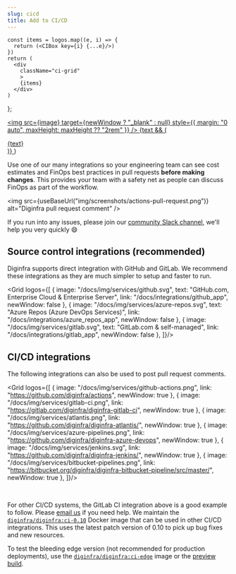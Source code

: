 ```yaml
---
slug: cicd
title: Add to CI/CD
---
```



    const items = logos.map((e, i) => {
      return (<CIBox key={i} {...e}/>)
    })
    return (
      <div
        className="ci-grid"
        >
        {items}
      </div>
    )
};

  <a
    className="ci-box"
    href={link}
    >
    <img
      src={image}
      target={newWindow ? "_blank" : null}
      style={{
        margin: "0 auto",
        maxHeight: maxHeight ?? "2rem"
      }}
      />
      {text && (<div className="ci-subtitle">{text}</div>)}
  </a>
)

Use one of our many integrations so your engineering team can see cost estimates and FinOps best practices in pull requests **before making changes**. This provides your team with a safety net as people can discuss FinOps as part of the workflow.

<img src={useBaseUrl("img/screenshots/actions-pull-request.png")} alt="Diginfra pull request comment" />

If you run into any issues, please join our [community Slack channel](https://www.diginfra.khulnasoft.com/community-chat), we'll help you very quickly 😄

## Source control integrations (recommended)

Diginfra supports direct integration with GitHub and GitLab. We recommend these integrations as they are much simpler to setup and faster to run.

<Grid logos={[
    {
      image: "/docs/img/services/github.svg",
      text: "GitHub.com, Enterprise Cloud & Enterprise Server",
      link: "/docs/integrations/github_app",
      newWindow: false
    },
    {
      image: "/docs/img/services/azure-repos.svg",
      text: "Azure Repos (Azure DevOps Services)",
      link: "/docs/integrations/azure_repos_app",
      newWindow: false
    },
    {
      image: "/docs/img/services/gitlab.svg",
      text: "GitLab.com & self-managed",
      link: "/docs/integrations/gitlab_app",
      newWindow: false
    },
]}/>

## CI/CD integrations

The following integrations can also be used to post pull request comments.

<Grid logos={[
    {
      image: "/docs/img/services/github-actions.png",
      link: "https://github.com/diginfra/actions",
      newWindow: true
    },
    {
      image: "/docs/img/services/gitlab-ci.png",
      link: "https://gitlab.com/diginfra/diginfra-gitlab-ci",
      newWindow: true
    },
    {
      image: "/docs/img/services/atlantis.png",
      link: "https://github.com/diginfra/diginfra-atlantis/",
      newWindow: true
    },
    {
      image: "/docs/img/services/azure-pipelines.png",
      link: "https://github.com/diginfra/diginfra-azure-devops",
      newWindow: true
    },
    {
      image: "/docs/img/services/jenkins.svg",
      link: "https://github.com/diginfra/diginfra-jenkins/",
      newWindow: true
    },
    {
      image: "/docs/img/services/bitbucket-pipelines.png",
      link: "https://bitbucket.org/diginfra/diginfra-bitbucket-pipeline/src/master/",
      newWindow: true
    },
]}/>

<br/>

For other CI/CD systems, the GitLab CI integration above is a good example to follow. Please [email us](mailto:hello@diginfra.khulnasoft.com) if you need help. We maintain the [`diginfra/diginfra:ci-0.10`](https://hub.docker.com/r/diginfra/diginfra/tags) Docker image that can be used in other CI/CD integrations. This uses the latest patch version of 0.10 to pick up bug fixes and new resources.

To test the bleeding edge version (not recommended for production deployments), use the [`diginfra/diginfra:ci-edge`](https://hub.docker.com/r/diginfra/diginfra/tags) image or the [preview build](https://github.com/diginfra/diginfra/releases/tag/preview).

